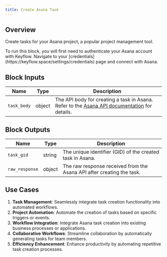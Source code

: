 ```yaml
---
title: Create Asana Task
---
```


## Overview

Create tasks for your Asana project, a popular project management tool.

<Note>
  To run this block, you will first need to authenticate your Asana account with
  Keyflow. Navigate to your
  [credentials](https://keyflow.space/settings/credentials) page and connect
  with Asana.
</Note>

## Block Inputs

| Name        | Type   | Description                                                                                                                                       |
| ----------- | ------ | ------------------------------------------------------------------------------------------------------------------------------------------------- |
| `task_body` | object | The API body for creating a task in Asana. Refer to the [Asana API documentation](https://developers.asana.com/reference/createtask) for details. |

## Block Outputs

| Name           | Type   | Description                                                           |
| -------------- | ------ | --------------------------------------------------------------------- |
| `task_gid`     | string | The unique identifier (GID) of the created task in Asana.             |
| `raw_response` | object | The raw response received from the Asana API after creating the task. |

## Use Cases

1. **Task Management**: Seamlessly integrate task creation functionality into automated workflows.
2. **Project Automation**: Automate the creation of tasks based on specific triggers or events.
3. **Workflow Integration**: Integrate Asana task creation into existing business processes or applications.
4. **Collaborative Workflows**: Streamline collaboration by automatically generating tasks for team members.
5. **Efficiency Enhancement**: Enhance productivity by automating repetitive task creation processes.
